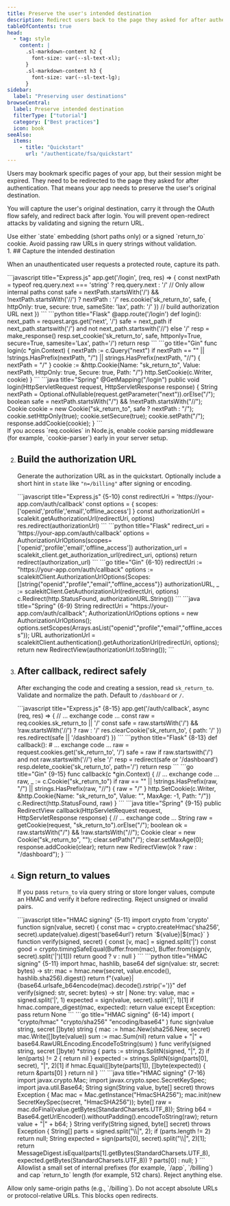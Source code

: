 ```yaml
---
title: Preserve the user's intended destination
description: Redirect users back to the page they asked for after authentication using a signed return URL.
tableOfContents: true
head:
  - tag: style
    content: |
      .sl-markdown-content h2 {
        font-size: var(--sl-text-xl);
      }
      .sl-markdown-content h3 {
        font-size: var(--sl-text-lg);
      }
sidebar:
  label: "Preserving user destinations"
browseCentral:
  label: Preserve intended destination
  filterType: ["tutorial"]
  category: ["Best practices"]
  icon: book
seeAlso:
  items:
    - title: "Quickstart"
      url: "/authenticate/fsa/quickstart"
---
```



Users may bookmark specific pages of your app, but their session might be expired. They need to be redirected to the page they asked for after authentication. That means your app needs to preserve the user's original destination.

You will capture the user's original destination, carry it through the OAuth flow safely, and redirect back after login. You will prevent open-redirect attacks by validating and signing the return URL.

<Aside type="tip" title="Two safe patterns">
Use either `state` embedding (short paths only) or a signed `return_to` cookie. Avoid passing raw URLs in query strings without validation.
</Aside>

<Steps>
1. ## Capture the intended destination

   When an unauthenticated user requests a protected route, capture its path.

   <Tabs syncKey="tech-stack">
   <TabItem value="node" label="Node.js">
   ```javascript title="Express.js"
   app.get('/login', (req, res) => {
     const nextPath = typeof req.query.next === 'string' ? req.query.next : '/'
     // Only allow internal paths
     const safe = nextPath.startsWith('/') && !nextPath.startsWith('//') ? nextPath : '/'
     res.cookie('sk_return_to', safe, { httpOnly: true, secure: true, sameSite: 'lax', path: '/' })
     // build authorization URL next
   })
   ```
   </TabItem>
   <TabItem value="python" label="Python">
   ```python title="Flask"
   @app.route('/login')
   def login():
       next_path = request.args.get('next', '/')
       safe = next_path if next_path.startswith('/') and not next_path.startswith('//') else '/'
       resp = make_response()
       resp.set_cookie('sk_return_to', safe, httponly=True, secure=True, samesite='Lax', path='/')
       return resp
   ```
   </TabItem>
   <TabItem value="go" label="Go">
   ```go title="Gin"
   func login(c *gin.Context) {
     nextPath := c.Query("next")
     if nextPath == "" || !strings.HasPrefix(nextPath, "/") || strings.HasPrefix(nextPath, "//") {
       nextPath = "/"
     }
     cookie := &http.Cookie{Name: "sk_return_to", Value: nextPath, HttpOnly: true, Secure: true, Path: "/"}
     http.SetCookie(c.Writer, cookie)
   }
   ```
   </TabItem>
   <TabItem value="java" label="Java">
   ```java title="Spring"
   @GetMapping("/login")
   public void login(HttpServletRequest request, HttpServletResponse response) {
     String nextPath = Optional.ofNullable(request.getParameter("next")).orElse("/");
     boolean safe = nextPath.startsWith("/") && !nextPath.startsWith("//");
     Cookie cookie = new Cookie("sk_return_to", safe ? nextPath : "/");
     cookie.setHttpOnly(true); cookie.setSecure(true); cookie.setPath("/");
     response.addCookie(cookie);
   }
   ```
   </TabItem>
   </Tabs>

   <Aside type="tip" title="Reading cookies in Express">
   If you access `req.cookies` in Node.js, enable cookie parsing middleware (for example, `cookie-parser`) early in your server setup.
   </Aside>

2. ## Build the authorization URL

   Generate the authorization URL as in the quickstart. Optionally include a short hint in `state` like `"n=/billing"` after signing or encoding.

   <Tabs syncKey="tech-stack">
   <TabItem value="node" label="Node.js">
   ```javascript title="Express.js" {5-10}
   const redirectUri = 'https://your-app.com/auth/callback'
   const options = { scopes: ['openid','profile','email','offline_access'] }
   const authorizationUrl = scalekit.getAuthorizationUrl(redirectUri, options)
   res.redirect(authorizationUrl)
   ```
   </TabItem>
   <TabItem value="python" label="Python">
   ```python title="Flask"
   redirect_uri = 'https://your-app.com/auth/callback'
   options = AuthorizationUrlOptions(scopes=['openid','profile','email','offline_access'])
   authorization_url = scalekit_client.get_authorization_url(redirect_uri, options)
   return redirect(authorization_url)
   ```
   </TabItem>
   <TabItem value="go" label="Go">
   ```go title="Gin" {6-10}
   redirectUri := "https://your-app.com/auth/callback"
   options := scalekitClient.AuthorizationUrlOptions{Scopes: []string{"openid","profile","email","offline_access"}}
   authorizationURL, _ := scalekitClient.GetAuthorizationUrl(redirectUri, options)
   c.Redirect(http.StatusFound, authorizationURL.String())
   ```
   </TabItem>
   <TabItem value="java" label="Java">
   ```java title="Spring" {6-9}
   String redirectUri = "https://your-app.com/auth/callback";
   AuthorizationUrlOptions options = new AuthorizationUrlOptions();
   options.setScopes(Arrays.asList("openid","profile","email","offline_access"));
   URL authorizationUrl = scalekitClient.authentication().getAuthorizationUrl(redirectUri, options);
   return new RedirectView(authorizationUrl.toString());
   ```
   </TabItem>
   </Tabs>

3. ## After callback, redirect safely

   After exchanging the code and creating a session, read `sk_return_to`. Validate and normalize the path. Default to `/dashboard` or `/`.

   <Tabs syncKey="tech-stack">
   <TabItem value="node" label="Node.js">
   ```javascript title="Express.js" {8-15}
   app.get('/auth/callback', async (req, res) => {
     // ... exchange code ...
     const raw = req.cookies.sk_return_to || '/'
     const safe = raw.startsWith('/') && !raw.startsWith('//') ? raw : '/'
     res.clearCookie('sk_return_to', { path: '/' })
     res.redirect(safe || '/dashboard')
   })
   ```
   </TabItem>
   <TabItem value="python" label="Python">
   ```python title="Flask" {8-13}
   def callback():
       # ... exchange code ...
       raw = request.cookies.get('sk_return_to', '/')
       safe = raw if raw.startswith('/') and not raw.startswith('//') else '/'
       resp = redirect(safe or '/dashboard')
       resp.delete_cookie('sk_return_to', path='/')
       return resp
   ```
   </TabItem>
   <TabItem value="go" label="Go">
   ```go title="Gin" {9-15}
   func callback(c *gin.Context) {
     // ... exchange code ...
     raw, _ := c.Cookie("sk_return_to")
     if raw == "" || !strings.HasPrefix(raw, "/") || strings.HasPrefix(raw, "//") {
       raw = "/"
     }
     http.SetCookie(c.Writer, &http.Cookie{Name: "sk_return_to", Value: "", MaxAge: -1, Path: "/"})
     c.Redirect(http.StatusFound, raw)
   }
   ```
   </TabItem>
   <TabItem value="java" label="Java">
   ```java title="Spring" {9-15}
   public RedirectView callback(HttpServletRequest request, HttpServletResponse response) {
     // ... exchange code ...
     String raw = getCookie(request, "sk_return_to").orElse("/");
     boolean ok = raw.startsWith("/") && !raw.startsWith("//");
     Cookie clear = new Cookie("sk_return_to", ""); clear.setPath("/"); clear.setMaxAge(0);
     response.addCookie(clear);
     return new RedirectView(ok ? raw : "/dashboard");
   }
   ```
   </TabItem>
   </Tabs>

4. ## Sign return_to values <Badge type="tip" text="Optional" />

   If you pass `return_to` via query string or store longer values, compute an HMAC and verify it before redirecting. Reject unsigned or invalid pairs.

   <Tabs syncKey="tech-stack">
   <TabItem value="node" label="Node.js">
   ```javascript title="HMAC signing" {5-11}
   import crypto from 'crypto'
   function sign(value, secret) {
     const mac = crypto.createHmac('sha256', secret).update(value).digest('base64url')
     return `${value}|${mac}`
   }
   function verify(signed, secret) {
     const [v, mac] = signed.split('|')
     const good = crypto.timingSafeEqual(Buffer.from(mac), Buffer.from(sign(v, secret).split('|')[1]))
     return good ? v : null
   }
   ```
   </TabItem>
   <TabItem value="python" label="Python">
   ```python title="HMAC signing" {5-11}
   import hmac, hashlib, base64
   def sign(value: str, secret: bytes) -> str:
       mac = hmac.new(secret, value.encode(), hashlib.sha256).digest()
       return f"{value}|{base64.urlsafe_b64encode(mac).decode().rstrip('=')}"
   def verify(signed: str, secret: bytes) -> str | None:
       try:
           value, mac = signed.split('|', 1)
           expected = sign(value, secret).split('|', 1)[1]
           if hmac.compare_digest(mac, expected):
               return value
       except Exception:
           pass
       return None
   ```
   </TabItem>
   <TabItem value="go" label="Go">
   ```go title="HMAC signing" {6-14}
   import (
     "crypto/hmac"
     "crypto/sha256"
     "encoding/base64"
   )
   func sign(value string, secret []byte) string {
     mac := hmac.New(sha256.New, secret)
     mac.Write([]byte(value))
     sum := mac.Sum(nil)
     return value + "|" + base64.RawURLEncoding.EncodeToString(sum)
   }
   func verify(signed string, secret []byte) *string {
     parts := strings.SplitN(signed, "|", 2)
     if len(parts) != 2 { return nil }
     expected := strings.SplitN(sign(parts[0], secret), "|", 2)[1]
     if hmac.Equal([]byte(parts[1]), []byte(expected)) {
       return &parts[0]
     }
     return nil
   }
   ```
   </TabItem>
   <TabItem value="java" label="Java">
   ```java title="HMAC signing" {7-16}
   import javax.crypto.Mac;
   import javax.crypto.spec.SecretKeySpec;
   import java.util.Base64;
   String sign(String value, byte[] secret) throws Exception {
     Mac mac = Mac.getInstance("HmacSHA256");
     mac.init(new SecretKeySpec(secret, "HmacSHA256"));
     byte[] raw = mac.doFinal(value.getBytes(StandardCharsets.UTF_8));
     String b64 = Base64.getUrlEncoder().withoutPadding().encodeToString(raw);
     return value + "|" + b64;
   }
   String verify(String signed, byte[] secret) throws Exception {
     String[] parts = signed.split("\\|", 2);
     if (parts.length != 2) return null;
     String expected = sign(parts[0], secret).split("\\|", 2)[1];
     return MessageDigest.isEqual(parts[1].getBytes(StandardCharsets.UTF_8), expected.getBytes(StandardCharsets.UTF_8)) ? parts[0] : null;
   }
   ```
   </TabItem>
   </Tabs>

   <Aside type="caution" title="Limit scope and length">
   Allowlist a small set of internal prefixes (for example, `/app`, `/billing`) and cap `return_to` length (for example, 512 chars). Reject anything else.
   </Aside>

</Steps>

<Aside type="caution" title="Never redirect to external origins">
Allow only same-origin paths (e.g., `/billing`). Do not accept absolute URLs or protocol-relative URLs. This blocks open redirects.
</Aside>
